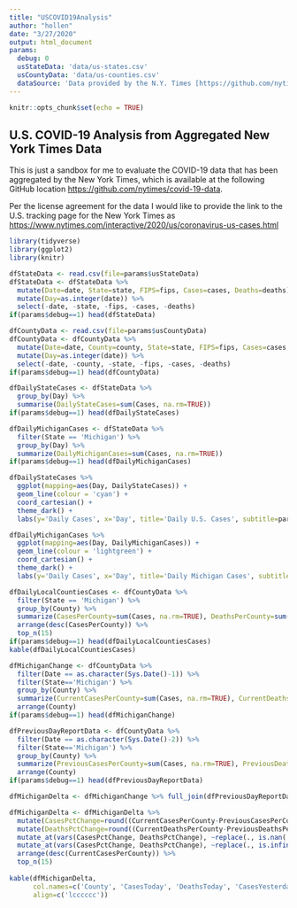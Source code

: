 ```yaml
---
title: "USCOVID19Analysis"
author: "hollen"
date: "3/27/2020"
output: html_document
params:
  debug: 0
  usStateData: 'data/us-states.csv'
  usCountyData: 'data/us-counties.csv'
  dataSource: 'Data provided by the N.Y. Times [https://github.com/nytimes/covid-19-data]'
---
```


```r
knitr::opts_chunk$set(echo = TRUE)
```

## U.S. COVID-19 Analysis from Aggregated New York Times Data

This is just a sandbox for me to evaluate the COVID-19 data that has been aggregated by the New York Times, which is available at the following GitHub location  <https://github.com/nytimes/covid-19-data>.

Per the license agreement for the data I would like to provide the link to the U.S. tracking page for the New York Times as <https://www.nytimes.com/interactive/2020/us/coronavirus-us-cases.html>


```r
library(tidyverse)
library(ggplot2)
library(knitr)
```


```r
dfStateData <- read.csv(file=params$usStateData)
dfStateData <- dfStateData %>%
  mutate(Date=date, State=state, FIPS=fips, Cases=cases, Deaths=deaths) %>%
  mutate(Day=as.integer(date)) %>%
  select(-date, -state, -fips, -cases, -deaths)
if(params$debug==1) head(dfStateData)
```

```r
dfCountyData <- read.csv(file=params$usCountyData)
dfCountyData <- dfCountyData %>%
  mutate(Date=date, County=county, State=state, FIPS=fips, Cases=cases, Deaths=deaths) %>%
  mutate(Day=as.integer(date)) %>%
  select(-date, -county, -state, -fips, -cases, -deaths)
if(params$debug==1) head(dfCountyData)
```

```r
dfDailyStateCases <- dfStateData %>%
  group_by(Day) %>%
  summarise(DailyStateCases=sum(Cases, na.rm=TRUE))
if(params$debug==1) head(dfDailyStateCases)
```

```r
dfDailyMichiganCases <- dfStateData %>%
  filter(State == 'Michigan') %>%
  group_by(Day) %>%
  summarize(DailyMichiganCases=sum(Cases, na.rm=TRUE))
if(params$debug==1) head(dfDailyMichiganCases)
```

```r
dfDailyStateCases %>%
  ggplot(mapping=aes(Day, DailyStateCases)) +
  geom_line(colour = 'cyan') +
  coord_cartesian() + 
  theme_dark() + 
  labs(y='Daily Cases', x='Day', title='Daily U.S. Cases', subtitle=params$dataSource)
```
```r
dfDailyMichiganCases %>%
  ggplot(mapping=aes(Day, DailyMichiganCases)) +
  geom_line(colour = 'lightgreen') +
  coord_cartesian() + 
  theme_dark() + 
  labs(y='Daily Cases', x='Day', title='Daily Michigan Cases', subtitle=params$dataSource)
```

```r
dfDailyLocalCountiesCases <- dfCountyData %>% 
  filter(State == 'Michigan') %>% 
  group_by(County) %>% 
  summarize(CasesPerCounty=sum(Cases, na.rm=TRUE), DeathsPerCounty=sum(Deaths, na.rm=TRUE)) %>% 
  arrange(desc(CasesPerCounty)) %>%
  top_n(15)
if(params$debug==1) head(dfDailyLocalCountiesCases)
kable(dfDailyLocalCountiesCases)
```

```r
dfMichiganChange <- dfCountyData %>% 
  filter(Date == as.character(Sys.Date()-1)) %>% 
  filter(State=='Michigan') %>% 
  group_by(County) %>% 
  summarize(CurrentCasesPerCounty=sum(Cases, na.rm=TRUE), CurrentDeathsPerCounty=sum(Deaths, na.rm=TRUE)) %>% 
  arrange(County)
if(params$debug==1) head(dfMichiganChange)

dfPreviousDayReportData <- dfCountyData %>% 
  filter(Date == as.character(Sys.Date()-2)) %>% 
  filter(State=='Michigan') %>% 
  group_by(County) %>% 
  summarize(PreviousCasesPerCounty=sum(Cases, na.rm=TRUE), PreviousDeathsPerCounty=sum(Deaths, na.rm=TRUE)) %>% 
  arrange(County)
if(params$debug==1) head(dfPreviousDayReportData)

dfMichiganDelta <- dfMichiganChange %>% full_join(dfPreviousDayReportData, by='County')

dfMichiganDelta <- dfMichiganDelta %>%
  mutate(CasesPctChange=round((CurrentCasesPerCounty-PreviousCasesPerCounty)/CurrentCasesPerCounty*100, digits = 0)) %>%
  mutate(DeathsPctChange=round((CurrentDeathsPerCounty-PreviousDeathsPerCounty)/CurrentDeathsPerCounty*100, digits = 0)) %>% 
  mutate_at(vars(CasesPctChange, DeathsPctChange), ~replace(., is.nan(.), '-')) %>%
  mutate_at(vars(CasesPctChange, DeathsPctChange), ~replace(., is.infinite(.), '-')) %>%
  arrange(desc(CurrentCasesPerCounty)) %>%
  top_n(15)
  
kable(dfMichiganDelta, 
      col.names=c('County', 'CasesToday', 'DeathsToday', 'CasesYesterday', 'DeathsPrevious', 'CasesChg[%]', 'DeathsChg[%]'),
      align=c('lcccccc'))
```

